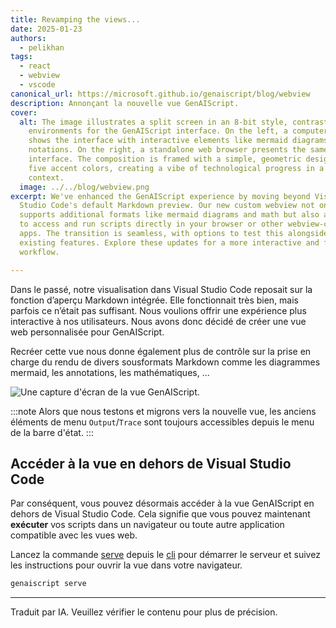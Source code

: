 ```yaml
---
title: Revamping the views...
date: 2025-01-23
authors:
  - pelikhan
tags:
  - react
  - webview
  - vscode
canonical_url: https://microsoft.github.io/genaiscript/blog/webview
description: Annonçant la nouvelle vue GenAIScript.
cover:
  alt: The image illustrates a split screen in an 8-bit style, contrasting two
    environments for the GenAIScript interface. On the left, a computer monitor
    shows the interface with interactive elements like mermaid diagrams and math
    notations. On the right, a standalone web browser presents the same
    interface. The composition is framed with a simple, geometric design using
    five accent colors, creating a vibe of technological progress in a corporate
    context.
  image: ../../blog/webview.png
excerpt: We've enhanced the GenAIScript experience by moving beyond Visual
  Studio Code's default Markdown preview. Our new custom webview not only
  supports additional formats like mermaid diagrams and math but also allows you
  to access and run scripts directly in your browser or other webview-compatible
  apps. The transition is seamless, with options to test this alongside the
  existing features. Explore these updates for a more interactive and flexible
  workflow.

---
```



<BlogNarration />

Dans le passé, notre visualisation dans Visual Studio Code reposait sur la fonction d’aperçu Markdown intégrée. Elle fonctionnait très bien, mais parfois ce n’était pas suffisant. Nous voulions offrir une expérience plus interactive à nos utilisateurs. Nous avons donc décidé de créer une vue web personnalisée pour GenAIScript.

Recréer cette vue nous donne également plus de contrôle sur la prise en charge du rendu de divers sousformats Markdown comme les diagrammes mermaid, les annotations, les mathématiques, ...

![Une capture d'écran de la vue GenAIScript.](../../blog/webview.png)

:::note
Alors que nous testons et migrons vers la nouvelle vue, les anciens éléments de menu `Output`/`Trace` sont toujours accessibles depuis le menu de la barre d'état.
:::

## Accéder à la vue en dehors de Visual Studio Code

Par conséquent, vous pouvez désormais accéder à la vue GenAIScript en dehors de Visual Studio Code. Cela signifie que vous pouvez maintenant **exécuter** vos scripts dans un navigateur ou toute autre application compatible avec les vues web.

Lancez la commande [serve](../../reference/cli/serve/) depuis le [cli](../../reference/cli/) pour démarrer le serveur et suivez les instructions pour ouvrir la vue dans votre navigateur.

```sh
genaiscript serve
```

<hr />

Traduit par IA. Veuillez vérifier le contenu pour plus de précision.
